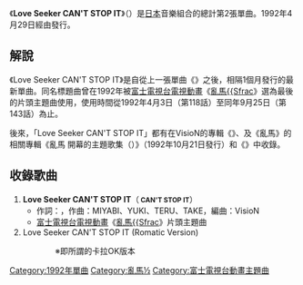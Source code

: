 {{unreferenced|time=2017-01-23T15:47:54+00:00}}
{{NoteTA
|1 = zh:½; zh-cn:{{small|{{math|{{sfrac|1|2}}}}}}; zh-tw:{{small|{{math|{{sfrac|1|2}}}}}};
|2 = ½=>zh-hans:{{small|{{math|{{sfrac|1|2}}}}}}; ½=>zh-hant:{{small|{{math|{{sfrac|1|2}}}}}};<!--zh兼容zh-hans、zh-hant會優先顯示，但下位區域轉換不影響-->
}}
{{Infobox Single
| Name           = Love Seeker CAN'T STOP IT<br /><small>（{{lang|ja|ラヴ·シーカー}} CAN'T STOP IT）</small>
| Artist         = {{link-ja|20世紀Jr.|20世紀Jr.|VisioN}}
| Album          = {{link-ja|VisioN-II|VisioN-II}}
| A-side         = 
| B-side         = 
| Released       = 1992年4月29日
| Format         = 
| Recorded       = 
| Genre          = [[日本流行音樂|J-POP]]（[[動畫歌曲|動畫歌曲]]）
| Length         = 
| Label          = {{link-ja|MEDIA REMORAS|メディア・レモラス|VIRGIN JAPAN}}
| Writer         = 
| Producer       = 
| Certification  = 
| Chart position = 
| Last single = {{link-ja|尋找著你|君を探して}}<br />（1992年）
| This single = '''Love Seeker CAN'T STOP IT'''<br />（1992年）
| Next single = {{link-ja|前往明日的長路|明日へのロング・ウェイ}}<br />（1992年）
| Misc            =
{{Extra track listing
 | Album = {{lang|ja|らんま{{math|{{sfrac|1|2}}}} TVテーマソングス コンプリート}}
 | Type = studio
 | prev_track = [[POSITIVE|POSITIVE]]<br />[[森川美穗|森川美穗]]
 | prev_no = 14
 | this_track = '''Love Seeker CAN'T STOP IT'''<br />{{link-ja|20世紀Jr.|20世紀Jr.|VisioN}}
 | track_no = 15
 | next_track = [[彩虹和太陽的山丘|彩虹和太陽的山丘]]<br />{{lang|ja|[[Piyo_Piyo_(歌手)|ぴよぴよ]]}}
 | next_no = 16}}
}}
《'''Love Seeker CAN'T STOP IT'''》（{{lang-ja|ラヴ·シーカー CAN'T STOP IT}}）是[[日本|日本]]音樂組合{{link-ja|20世紀Jr.|20世紀Jr.|VisioN}}的總計第2張單曲。1992年4月29日經由{{link-ja|Virgin Japan|メディア・レモラス}}發行。

== 解說 ==
《Love Seeker CAN'T STOP IT》是{{link-ja|20世紀Jr.|20世紀Jr.|VisioN}}自從上一張單曲《{{link-ja|尋找著你|君を探して}}》之後，相隔1個月發行的最新單曲。同名標題曲曾在1992年被[[富士電視台|富士電視台]][[電視動畫|電視動畫]]《[[亂馬½|亂馬{{Sfrac]]》選為最後的片頭主題曲使用，使用時間從1992年4月3日（第118話）至同年9月25日（第143話）為止。

後來，「Love Seeker CAN'T STOP IT」都有在VisioN的專輯《{{link-ja|VisioN-II|VisioN-II}}》、及《亂馬{{Sfrac|1|2}}》的相關專輯《亂馬{{Sfrac|1|2}} 開幕的主題歌集（<small>{{lang|ja|らんま{{math|{{sfrac|1|2}}}} 開幕的主題歌集}}</small>）》（1992年10月21日發行）和《{{lang|ja|らんま{{math|{{sfrac|1|2}}}} TVテーマソングス コンプリート}}》中收錄。

== 收錄歌曲 ==
# '''Love Seeker CAN'T STOP IT'''（'''<small>{{lang|ja|ラヴ·シーカー}} CAN'T STOP IT</small>'''）
#* 作詞：{{link-ja|小室光子|小室みつ子|MITSUKO KOMURO}}，作曲：MIYABI、YUKI、TERU、TAKE，編曲：VisioN
#* [[富士電視台|富士電視台]][[電視動畫|電視動畫]]《[[亂馬½|亂馬{{Sfrac]]》片頭主題曲
# Love Seeker CAN'T STOP IT (Romatic Version)
:: ※即所謂的卡拉OK版本

{{亂馬½}}
{{DEFAULTSORT:Love Seeker Can't Stop it}}
[[Category:1992年單曲|Category:1992年單曲]]
[[Category:亂馬½|Category:亂馬½]]
[[Category:富士電視台動畫主題曲|Category:富士電視台動畫主題曲]]